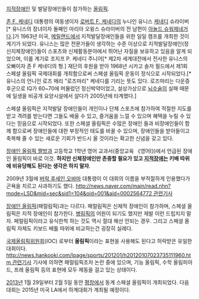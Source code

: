 [[지적장애|지적장애인]] 및 발달장애인들이 참가하는 [[올림픽]].

[[존 F. 케네디]] 대통령의 여동생이자 [[로버트 F. 케네디]]의 누나인 유니스 [[케네디]] 슈라이버[* 유니스의 장녀이자 둘째인 마리아 오윙스 슈라이버의 전 남편이 [[아놀드 슈워제네거]]다.]가 1963년 미국, [[메릴랜드#s-1|메릴랜드]]에서 지적발달장애인들을 위한 일일 캠프를 개최한 것이 계기가 되었다. 유니스는 많은 전문가들이 생각하는 수준 이상으로 지적발달장애인(정신지체장애인)들이 스포츠와 신체활동분야에서 뛰어난 자질을 보유하고 있음을 알게 되었으며, 이를 계기로 조지프 P. 케네디 주니어[* 제2차 세계대전에서 전사한 유니스의 오빠이자 존 F 케네디의 형.] 재단의 후원을 받아 1968년 시카고 솔저 필드에서 제1회 스페셜 올림픽 국제대회를 개최함으로써 스페셜 올림픽 운동이 정식으로 시작되었다.[* 유니스의 언니인 로즈 메리 "로즈마리" 케네디를 기리는 뜻도 있다. 로즈마리는 다운증후군으로 IQ가 60~70에 머물렀던 정신박약이었고, 설상가상으로 [[전두엽 절제술|뇌수술]]의 실패 때문에 일생을 비공개 요양시설에서 살다가 2005년에 타계했다.] 

스페셜 올림픽은 지적발달 장애인들이 개인이나 단체 스포츠에 참가하여 적절한 지도를 받고 격려를 받는다면 그들도 배울 수 있고, 즐거움을 느낄 수 있으며 혜택을 누릴 수 있다는 믿음으로 시작되었다. 또한 스페셜 올림픽은 수많은 장애인 들과 비장애인들이 함께 함으로써 장애인들에 대한 부정적인 태도를 바꿀 수 있으며, 장애인들을 받아들이고 축복해 줄 수 있는 새로운 기회가 반드시 올 것이라는 확고한 신념을 갖고 있다.

[[장애인 올림픽 짤방]]과 고등학교 1학년 영어 교과서(중앙교육 《영어I》)에서 언급된 장애인 올림픽이 바로 이것. '''하지만 신체장애인만 존중할 필요가 있고 [[지적장애]]는 키배 따위에 비유당해도 된다는 생각은 하지 말자'''.

2009년 3월에 [[버락 후세인 오바마]] 대통령이 이 대회의 이름을 부적절하게 인용했다가 곤욕을 치르고 사과하기도 했다. [[http://news.naver.com/main/read.nhn?mode=LSD&mid=sec&sid1=104&oid=001&aid=0002564772 관련기사]]

[[장애인 올림픽]](패럴림픽)과는 다르다. 패럴림픽은 신체적 장애인이 참가하며, 스페셜 올림픽은 지적 장애인이 참가한다. [[병림픽]]의 어원이 되기도 했지만 제발 이런 드립치지 말자. 페럴림픽이라고 유식한척 하는 것도 역시 절대 해선 안되는 경우. 그리고 스페셜 올림픽 자체도 키보드 배틀 따위에 비교하는건 굉장히 실례다.

[[국제올림픽위원회]](IOC) 로부터 '''올림픽'''이라는 표현을 사용해도 된다고 허락받은 유일한 대회이다. [[http://news.hankooki.com/lpage/sports/201201/h20120107023735111960.htm 관련기사]] 기사에 의하면 패럴림픽조차 논란 중에 있으며, 기능 올림픽, 수학 올림피아드, 프레 올림픽 등의 표현에 모두 제동을 걸고 있는 상태이다.

[[2013년]] 1월 29일부터 2월 5일 동안 [[평창군|평창]]에서 동계 스페셜 올림픽이 개최되었다. 다음 대회는 2015년 미국 LA에서 하계대회가 계최될 예정이다.
